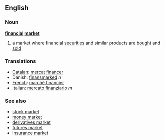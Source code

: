 ==English==
===Noun===
{{wikipedia}}
'''[[financial]] [[market]]'''
# a market where financial [[securities]] and similar products are [[bought]] and [[sold]]
===Translations===
{{top}}
*[[Catalan]]: [[mercat financer]]
*Danish: [[finansmarked]] ''n''
*[[French]]: [[marché financier]]
*Italian: [[mercato finanziario]] ''m''
{{mid}}
{{bottom}}
===See also===
*[[stock market]]
*[[money market]]
*[[derivatives market]]
*[[futures market]]
*[[insurance market]]